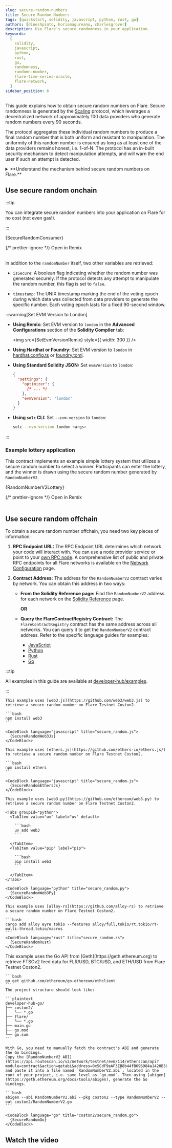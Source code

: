 ```yaml
---
slug: secure-random-numbers
title: Secure Random Numbers
tags: [quickstart, solidity, javascript, python, rust, go]
authors: [dineshpinto, horiamagureanu, charlesgrover]
description: Use Flare's secure randomness in your application.
keywords:
  [
    solidity,
    javascript,
    python,
    rust,
    go,
    randomness,
    randomn-number,
    flare-time-series-oracle,
    flare-network,
  ]
sidebar_position: 6
---
```



This guide explains how to obtain secure random numbers on Flare. Secure randomness is generated by the [Scaling](/ftso/scaling/overview) protocol, which leverages a decentralized network of approximately 100 data providers who generate random numbers every 90 seconds.

The protocol aggregates these individual random numbers to produce a final random number that is both uniform and resistant to manipulation. The uniformity of this random number is ensured as long as at least one of the data providers remains honest, i.e. 1-of-N.
The protocol has an in-built security mechanism to detect manipulation attempts, and will warn the end user if such an attempt is detected.

<details>
<summary>**Understand the mechanism behind secure random numbers on Flare.**</summary>

As described in the [FTSOv2 whitepaper](/pdf/whitepapers/20240223-FlareTimeSeriesOracleV2.pdf), the Scaling protocol consists of the following phases:

1. **Commit:** During the Commit phase, data providers prepare their submissions for each of the data feeds and encode them into a 4-byte vector. Then, each data provider publishes on chain a hash commitment obtained as:

   `Hash(address, voting_epoch_id, random_number, price_data)`

   - **Random Number**: This commit includes a locally generated random number.
   - **Purpose**: The random number blinds the commit hash of the user from a search attack and is used later (once revealed) to contribute to onchain randomness.

2. **Reveal:** During the Reveal phase, each data provider reveals all inputs to their hash commitment. As such, all locally produced random numbers become available onchain.

3. **Signing:** After the Reveal phase, data providers perform a number of local computations relevant to the Scaling protocol, which include:

   - Computing the weighted median prices
   - Calculating the rewards

   All these are packaged into a Merkle root, which is published onchain together with a signature of the root.

4. **Finalization:** Once enough signatures for the same Merkle root are gathered, the process is finalized.

**Secure Random Numbers**

For each voting epoch (90 seconds), an overall random number is generated from the local random numbers:

$$
R = \sum_{i} r_i \pmod{N}
$$

where $r_i$ is the local random number generated by the $i^{th}$ data provider, and $ N = 2^n $ denotes the maximum possible size of the individual $n$-bit random numbers.
This mechanism ensures that the resultant $R$ is a uniformly generated random number as long as at least any one of the inputs was an honestly generated uniformly random number.

Importantly, the Merkle root published by the data providers contains a Boolean value that tracks whether the generated random number for the current voting epoch is secure.

**Security Mechanism**

The security mechanism behind the random number generator protects the protocol against withholding attacks. An adversary could wait until all submissions are known and then choose whether or not to reveal their own commit data to influence the final result. This security mechanism measures the quality of the random number as follows:

- **True**: If there are no omissions of reveals for the commits provided by the data providers.
- **False**: If any omission exists, or if a reveal does not match the committed value.

If a data provider causes an omission (or false reveal), they will be penalized, and their random number will not be included in the random number calculation for a number of voting rounds.

</details>

## Use secure random onchain

:::tip

You can integrate secure random numbers into your application on Flare for no cost (not even gas!).

:::

<CodeBlock language="solidity" title="SecureRandomConsumer.sol">
  {SecureRandomConsumer}
</CodeBlock>

{/* prettier-ignore */}
<Remix fileName="SecureRandomConsumer.sol">Open in Remix</Remix>
<br></br>

In addition to the `randomNumber` itself, two other variables are retrieved:

- `isSecure`: A boolean flag indicating whether the random number was generated securely. If the protocol detects any attempt to manipulate the random number, this flag is set to `false`.

- `timestamp`: The UNIX timestamp marking the end of the voting epoch during which data was collected from data providers to generate the specific number. Each voting epoch lasts for a fixed 90-second window.

:::warning[Set EVM Version to London]

- **Using Remix:** Set EVM version to `london` in the **Advanced Configurations** section of the **Solidity Compiler** tab:

  <img src={SetEvmVersionRemix} style={{ width: 300 }} />

- **Using Hardhat or Foundry:** Set EVM version to `london` in [hardhat.config.ts](https://github.com/flare-foundation/flare-hardhat-starter/blob/master/hardhat.config.ts#L34) or [foundry.toml](https://github.com/flare-foundation/flare-foundry-starter/blob/master/foundry.toml).

- **Using Standard Solidity JSON:** Set `evmVersion` to `london`:

  ```json
  {
    "settings": {
      "optimizer": {
        /* ... */
      },
      "evmVersion": "london"
    }
  }
  ```

- **Using `solc` CLI:** Set `--evm-version` to `london`:

  ```bash
  solc --evm-version london <args>
  ```

:::

### Example lottery application

This contract implements an example simple lottery system that utilizes a secure random number to select a winner.
Participants can enter the lottery, and the winner is drawn using the secure random number generated by `RandomNumberV2`.

<CodeBlock language="solidity" title="RandomNumberV2Lottery.sol">
  {RandomNumberV2Lottery}
</CodeBlock>

{/* prettier-ignore */}
<Remix fileName="RandomNumberV2Lottery.sol">Open in Remix</Remix>
<br></br>

## Use secure random offchain

To obtain a secure random number offchain, you need two key pieces of information:

1. **RPC Endpoint URL:** The RPC Endpoint URL determines which network your code will interact with. You can use a node provider service or point to your [own RPC node](run-node). A comprehensive list of public and private RPC endpoints for all Flare networks is available on the [Network Configuration](/network/overview#configuration) page.

2. **Contract Address:** The address for the `RandomNumberV2` contract varies by network. You can obtain this address in two ways:

   - **From the Solidity Reference page:** Find the `RandomNumberV2` address for each network on the [Solidity Reference](/network/solidity-reference) page.

     **OR**

   - **Query the FlareContractRegistry Contract:** The `FlareContractRegistry` contract has the same address across all networks. You can query it to get the `RandomNumberV2` contract address. Refer to the specific language guides for examples:
     - [JavaScript](/network/guides/flare-for-javascript-developers#make-query)
     - [Python](/network/guides/flare-for-python-developers#make-query)
     - [Rust](/network/guides/flare-for-rust-developers#make-query)
     - [Go](/network/guides/flare-for-go-developers#make-query)

:::tip

All examples in this guide are available at [developer-hub/examples](https://github.com/flare-foundation/developer-hub/tree/main/examples).

:::

<Tabs block>
  <TabItem value="web3js" label="web3.js" default>
    
    This example uses [web3.js](https://github.com/web3/web3.js) to retrieve a secure random number on Flare Testnet Coston2.

    ```bash
    npm install web3
    ```

    <CodeBlock language="javascript" title="secure_random.js">
      {SecureRandomWeb3Js}
    </CodeBlock>

  </TabItem>
  <TabItem value="ethersjs" label="ethers.js">
    
    This example uses [ethers.js](https://github.com/ethers-io/ethers.js/) to retrieve a secure random number on Flare Testnet Coston2.

    ```bash
    npm install ethers
    ```

    <CodeBlock language="javascript" title="secure_random.js">
      {SecureRandomEthersJs}
    </CodeBlock>

  </TabItem>
  <TabItem value="web3py" label="web3.py">

    This example uses [web3.py](https://github.com/ethereum/web3.py) to retrieve a secure random number on Flare Testnet Coston2.

    <Tabs groupId="python">
      <TabItem value="uv" label="uv" default>

        ```bash
        uv add web3
        ```

      </TabItem>
      <TabItem value="pip" label="pip">

        ```bash
        pip install web3
        ```

      </TabItem>
    </Tabs>

    <CodeBlock language="python" title="secure_random.py">
      {SecureRandomWeb3Py}
    </CodeBlock>

  </TabItem>
  <TabItem value="alloyrs" label="alloy-rs">

    This example uses [alloy-rs](https://github.com/alloy-rs) to retrieve a secure random number on Flare Testnet Coston2.

    ```bash
    cargo add alloy eyre tokio --features alloy/full,tokio/rt,tokio/rt-multi-thread,tokio/macros
    ```
    <CodeBlock language="rust" title="secure_random.rs">
      {SecureRandomRust}
    </CodeBlock>

  </TabItem>
  <TabItem value="goethereum" label="go-ethereum">
    This example uses the Go API from [Geth](https://geth.ethereum.org) to retrieve FTSOv2 feed data for FLR/USD, BTC/USD, and ETH/USD from Flare Testnet Coston2.

    ```bash
    go get github.com/ethereum/go-ethereum/ethclient
    ```
    The project structure should look like:

    ```plaintext
    developer-hub-go/
    ├── coston2/
    │   └── *.go
    ├── flare/
    │   └── *.go
    ├── main.go
    ├── go.mod
    └── go.sum
    ```

    With Go, you need to manually fetch the contract's ABI and generate the Go bindings.
    Copy the [RandomNumberV2 ABI](https://api.routescan.io/v2/network/testnet/evm/114/etherscan/api?module=contract&action=getabi&address=0x5CdF9eAF3EB8b44fB696984a1420B56A7575D250&format=raw) and paste it into a file named `RandomNumberV2.abi`, located in the root of your project, i.e. same level as `go.mod`. Then using [abigen](https://geth.ethereum.org/docs/tools/abigen), generate the Go bindings.

    ```bash
    abigen --abi RandomNumberV2.abi --pkg coston2 --type RandomNumberV2 --out coston2/RandomNumberV2.go
    ```

    <CodeBlock language="go" title="coston2/secure_random.go">
      {SecureRandomGo}
    </CodeBlock>

  </TabItem>
</Tabs>

## Watch the video

<YoutubeEmbed videoId="fdfeWwtd56I?si=QAip5nyQ_urYHmZm"></YoutubeEmbed>
